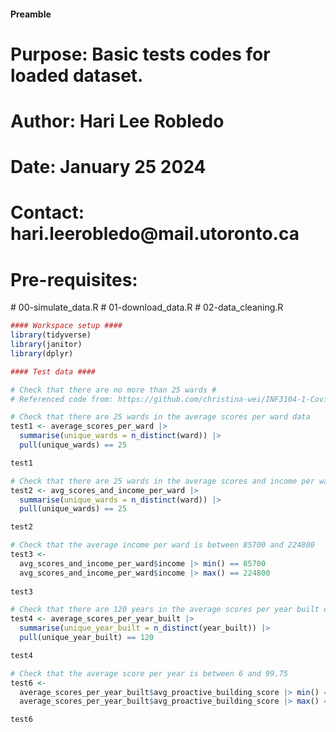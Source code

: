 #### Preamble ####
# Purpose: Basic tests codes for loaded dataset.
# Author: Hari Lee Robledo 
# Date: January 25 2024 
# Contact: hari.leerobledo@mail.utoronto.ca
# Pre-requisites:
  # 00-simulate_data.R
  # 01-download_data.R
  # 02-data_cleaning.R

```r
#### Workspace setup ####
library(tidyverse)
library(janitor)
library(dplyr)

#### Test data ####

# Check that there are no more than 25 wards #
# Referenced code from: https://github.com/christina-wei/INF3104-1-Covid-Clinics/blob/main/scripts/00-simulation.R

# Check that there are 25 wards in the average scores per ward data
test1 <- average_scores_per_ward |>
  summarise(unique_wards = n_distinct(ward)) |>
  pull(unique_wards) == 25

test1

# Check that there are 25 wards in the average scores and income per ward data
test2 <- avg_scores_and_income_per_ward |>
  summarise(unique_wards = n_distinct(ward)) |>
  pull(unique_wards) == 25

test2

# Check that the average income per ward is between 85700 and 224800
test3 <- 
  avg_scores_and_income_per_ward$income |> min() == 85700
  avg_scores_and_income_per_ward$income |> max() == 224800
  
test3

# Check that there are 120 years in the average scores per year built data
test4 <- average_scores_per_year_built |>
  summarise(unique_year_built = n_distinct(year_built)) |>
  pull(unique_year_built) == 120

test4

# Check that the average score per year is between 6 and 99.75
test6 <- 
  average_scores_per_year_built$avg_proactive_building_score |> min() == 64
  average_scores_per_year_built$avg_proactive_building_score |> max() == 99.75

test6
```
